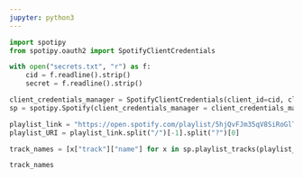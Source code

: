 ```yaml
---
jupyter: python3
---
```


```python
import spotipy
from spotipy.oauth2 import SpotifyClientCredentials
```

```python
with open("secrets.txt", "r") as f:
    cid = f.readline().strip()
    secret = f.readline().strip()

client_credentials_manager = SpotifyClientCredentials(client_id=cid, client_secret=secret)
sp = spotipy.Spotify(client_credentials_manager = client_credentials_manager)
```

```python

playlist_link = "https://open.spotify.com/playlist/5hjQvFJm35qV8SiRoGlTxe?si=6244921356164f99"
playlist_URI = playlist_link.split("/")[-1].split("?")[0]

track_names = [x["track"]["name"] for x in sp.playlist_tracks(playlist_URI)["items"]]
```

```python
track_names
```

